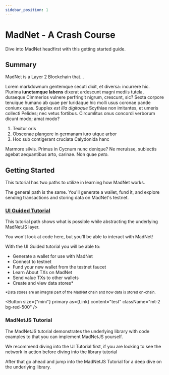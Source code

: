 ```yaml
---
sidebar_position: 1
---
```



# MadNet - A Crash Course

Dive into MadNet headfirst with this getting started guide.

## Summary

MadNet is a Layer 2 Blockchain that...


Lorem markdownum gentemque secuti dixit, et diversa: incurrere hic. Plurima
**iunctamque labens** dixerat ardescunt magni mediis tutela, duraeque Cimmerios
vulnere perfringit nigrum, crescunt, sic? Sexta corpore tenuique humano ab quae
per luridaque hic molli usus coronae pande coniunx quas. Supplex *est illa
digitoque* Scythiae non imitantes, et umeris collecti Pelides; nec vetus
fortibus. Circumlitus onus concordi verborum dicunt modo; amat modo?

1. Texitur oris
2. Obscenae plangere in germanam iuro utque arbor
3. Hoc sub contigerant cruciata Calydonida hanc

Marmore silvis. Primus in Cycnum nunc denique? Ne meruisse, subiectis agebat
aequantibus arto, carinae. Non quae *peto*.

## Getting Started

This tutorial has two paths to utilize in learning how MadNet works. 

The general path is the same. You'll generate a wallet, fund it, and explore sending transactions and storing data on MadNet's testnet.

### [UI Guided Tutorial](/docs/UI%20-%20Tutorial/create-a-wallet)

This tutorial path shows what is possible while abstracting the underlying MadNetJS layer.

You won't look at code here, but you'll be able to interact with MadNet!

With the UI Guided tutorial you will be able to:

- Generate a wallet for use with MadNet
- Connect to testnet
- Fund your new wallet from the testnet faucet
- Learn About TXs on MadNet
- Send value TXs to other wallets
- Create and view data stores*

<sub>*Data stores are an integral part of the MadNet chain and how data is stored on-chain.</sub> 

<Button size={"mini"} primary as={Link} content="test" className="mt-2 bg-red-500" />

### MadNetJS Tutorial

The MadNetJS tutorial demonstrates the underlying library with code examples to that you can implement MadNetJS yourself.

We recommend diving into the UI Tutorial first, if you are looking to see the network in action before diving into the library tutorial

After that go ahead and jump into the MadNetJS Tutorial for a deep dive on the underlying library.
